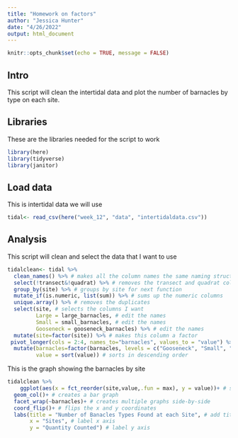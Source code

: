 ```yaml
---
title: "Homework on factors"
author: "Jessica Hunter"
date: "4/26/2022"
output: html_document
---
```


```r
knitr::opts_chunk$set(echo = TRUE, message = FALSE)
```

## Intro

This script will clean the intertidal data and plot the number of barnacles by type on each site.

## Libraries
These are the libraries needed for the script to work

```r
library(here)
library(tidyverse)
library(janitor)
```


## Load data

This is intertidal data we will use

```r
tidal<- read_csv(here("week_12", "data", "intertidaldata.csv"))

```


## Analysis

This script will clean and select the data that I want to use
```r

tidalclean<- tidal %>% 
  clean_names() %>% # makes all the column names the same naming structure
  select(!transect&!quadrat) %>% # removes the transect and quadrat columns
  group_by(site) %>% # groups by site for next function
  mutate_if(is.numeric, list(sum)) %>% # sums up the numeric columns
  unique.array() %>% # removes the duplicates
  select(site, # selects the columns I want
         Large = large_barnacles, # edit the names
         Small = small_barnacles, # edit the names
         Gooseneck = gooseneck_barnacles) %>% # edit the names
  mutate(site=factor(site)) %>% # makes this column a factor
 pivot_longer(cols = 2:4, names_to="barnacles", values_to = "value") %>% # turns the wide data into long data
  mutate(barnacles=factor(barnacles, levels = c("Gooseneck", "Small", "Large")), # turns this column into factors
         value = sort(value)) # sorts in descending order

```
This is the graph showing the barnacles by site

```r
tidalclean %>%
    ggplot(aes(x = fct_reorder(site,value,.fun = max), y = value))+ # sets the x and y values for the plot
  geom_col()+ # creates a bar graph
  facet_wrap(~barnacles)+ # creates multiple graphs side-by-side
  coord_flip()+ # flips the x and y coordinates
  labs(title = "Number of Banacles Types Found at each Site", # add title
       x = "Sites", # label x axis
       y = "Quantity Counted") # label y axis

```



